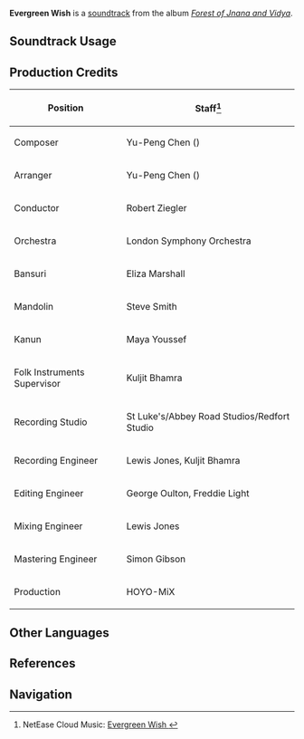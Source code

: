 {{Soundtrack Infobox
|image          = Forest of Jnana and Vidya.png
|album          = Forest of Jnana and Vidya
|disc           = 1
|number         = 05
|featured       =
|featured2      =
|featured3      =
|featured_disc  =
|featured_disc2 =
|featured_disc3 =
|youtube_id     = Ywl4nhaAYUI
|spotify_id     = 2zY9QUxcYVeFysG9mjS4WT
|previous       = For Riddles, for Wonders
|next           = Many-Colored Smiles and Tears
}}
'''Evergreen Wish''' is a [[soundtrack]] from the album ''[[Forest of Jnana and Vidya]]''.

==Soundtrack Usage==
{{Soundtrack Usage
|quest    = 
|location = Sumeru City//day
|domain   = 
|eventgameplay = Shadows in Motion//stage IV
}}

==Production Credits==
{| class="wikitable"
! Position
! Staff<ref>NetEase Cloud Music: [https://music.163.com/#/song?id=1992139161 Evergreen Wish {{zh|常绿的希冀}}]</ref>
|-
! Composer
| Yu-Peng Chen ({{zh|陈致逸}})
|-
! Arranger
| Yu-Peng Chen ({{zh|陈致逸}})
|-
! Conductor
| Robert Ziegler
|-
! Orchestra
| London Symphony Orchestra
|-
! Bansuri
| Eliza Marshall
|-
! Mandolin
| Steve Smith
|-
! Kanun
| Maya Youssef
|-
! Folk Instruments Supervisor
| Kuljit Bhamra
|-
! Recording Studio
| St Luke's/Abbey Road Studios/Redfort Studio
|-
! Recording Engineer
| Lewis Jones, Kuljit Bhamra
|-
! Editing Engineer
| George Oulton, Freddie Light
|-
! Mixing Engineer
| Lewis Jones
|-
! Mastering Engineer
| Simon Gibson
|-
! Production
| HOYO-MiX
|}
<!--
==Gallery==
<gallery>
</gallery>

==Trivia==
-->
==Other Languages==
{{Other Languages
|en      = Evergreen Wish
|zhs     = 常绿的希冀
|zhs_rm  = Chánglǜ de Xījì
|zht     = 常綠的希冀
|zht_rm  = Chánglǜ de Xījì
|zh_tl   = 
|ja      = 常緑の願い
|ja_rm   = Jouryoku no Negai
|ja_tl   = Evergreen Wish
}}

==References==
{{Reflist}}

==Navigation==
{{Soundtrack Navbox|Forest of Jnana and Vidya}}